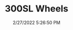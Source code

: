 ---
width: 1333
height: 2000
title: 300SL Wheels
description: Rear wheels on a 300SL Gullwing in Los Angeles
date: 2/27/2022 5:26:50 PM
cameraMake: Sony
cameraModel: ILCE-7M3
lens: FE 35mm F1.4 GM
settingsfStop: f/1.4
settingsISO: ISO 400
settingsShutter: 1/40
settingsFocalLength: 35 mm
---